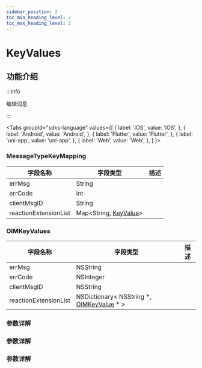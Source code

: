 ```yaml
---
sidebar_position: 2
toc_min_heading_level: 2
toc_max_heading_level: 2
---
```


# KeyValues

## 功能介绍

:::info

编辑消息

:::

<Tabs
groupId="sdks-language"
values={[
{ label: 'iOS', value: 'iOS', },
{ label: 'Android', value: 'Android', },
{ label: 'Flutter', value: 'Flutter', },
{ label: 'uni-app', value: 'uni-app', },
{ label: 'Web', value: 'Web', },
]
}>

<TabItem value="Flutter">

### MessageTypeKeyMapping

| 字段名称              | 字段类型                                                                            | 描述 |
| --------------------- | ----------------------------------------------------------------------------------- | ---- |
| errMsg                | String                                                                            |      |
| errCode               | int                                                                           |      |
| clientMsgID           | String                                                                            |      |
| reactionExtensionList | Map<String, [KeyValue](docs/sdks/Class/Message/KeyValue.mdx)> |      |


</TabItem>

<TabItem value="iOS">

### OIMKeyValues

| 字段名称              | 字段类型                                                                            | 描述 |
| --------------------- | ----------------------------------------------------------------------------------- | ---- |
| errMsg                | NSString                                                                            |      |
| errCode               | NSInteger                                                                           |      |
| clientMsgID           | NSString                                                                            |      |
| reactionExtensionList | NSDictionary< NSString \*, [OIMKeyValue](docs/sdks/Class/Message/KeyValue.mdx) \* > |      |

</TabItem>

<TabItem value="Android">

### 参数详解

</TabItem>

<TabItem value="Web">

### 参数详解

</TabItem>

<TabItem value="uni-app">

### 参数详解

</TabItem>

</Tabs>
